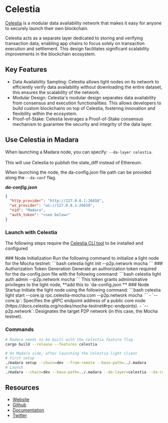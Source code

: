 
# Celestia

[Celestia](https://celestia.org/) is a modular data availability network that makes it easy for anyone to securely launch their own blockchain.

Celestia acts as a separate layer dedicated to storing and verifying transaction data, enabling app chains to focus solely on transaction execution and settlement.
This design facilitates significant scalability improvements in the blockchain ecosystem.

## Key Features

- Data Availability Sampling: Celestia allows light nodes on its network to efficiently verify data availability without downloading the entire dataset, this ensures the scalability of the network.
- Modular Design: Celestia's modular design separates data availability from consensus and execution functionalities. This allows developers to build custom blockchains on top of Celestia, fostering innovation and flexibility within the ecosystem.
- Proof-of-Stake: Celestia leverages a Proof-of-Stake consensus mechanism to guarantee the security and integrity of the data layer.

## Use Celestia in Madara

When launching a Madara node, you can specify: `--da-layer celestia`.<br></br>
This will use Celestia to publish the state_diff instead of Ethereum.

When launching the node, the da-config.json file path can be provided along the `--da-conf` flag.

_**da-config.json**_

```json
{
  "http_provider": "http://127.0.0.1:26658",
  "ws_provider": "ws://127.0.0.1:26658",
  "nid": "Madara",
  "auth_token": "<see below>"
}
```

### Launch with Celestia

The following steps require the [Celestia CLI tool](https://docs.celestia.org/developers/node-tutorial) to be installed and configured

<Steps>
  ### Node Initialization Run the following command to initialize a light node
  for the Mocha testnet: ```bash celestia light init --p2p.network mocha ``` ###
  Authorization Token Generation Generate an authorization token required for
  the da-config.json file with the following command: ```bash celestia light
  auth admin --p2p.network mocha ``` This token grants administrative privileges
  to the light node, **add this to `da-config.json`** ### Node Startup Initiate
  the light node using the following command: ```bash celestia light start
  --core.ip rpc.celestia-mocha.com --p2p.network mocha ``` - `--core.ip`:
  Specifies the gRPC endpoint address of a public core node
  (https://docs.celestia.org/nodes/mocha-testnet#rpc-endpoints). -
  `--p2p.network`: Designates the target P2P network (in this case, the Mocha
  testnet).
</Steps>

### Commands

```bash
# Madara needs to be built with the Celestia feature flag
cargo build --release --features celestia

# On Madara side, after launching the Celestia light client
# First setup
./madara setup --chain=dev --from-remote --base-path=../.madara
# Launch
./madara --chain=dev --base-path=../.madara --da-layer=celestia --da-conf=/home/da-config.json --force-authoring –alice

```

## Resources

- [Website](https://celestia.org/)
- [Github](https://github.com/celestiaorg)
- [Documentation](https://docs.celestia.org/)
- [Twitter](https://twitter.com/CelestiaOrg)
